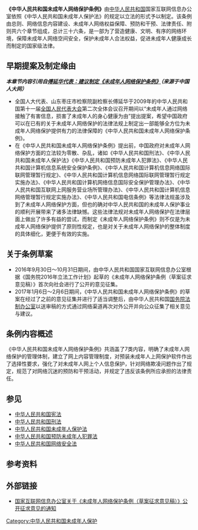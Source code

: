 {{not|中华人民共和国未成年人保护法}}

 {{Infobox PRC legislation
| 名称 = 中华人民共和国未成年人网络保护条例
| 简称 = 未成年人网络保护条例
| 提案方 = [[国家互联网信息办公室|国家互联网信息办公室]]
| 公布日期 =
| 施行日期 = 
| 类别 = 行政法规
| wikisource = 中华人民共和国未成年人网络保护条例
| 现状 = 审议
<!-- 立法 -->
| 征求意见日期 = 2016年9月30日
| 人大常委会通过日期 = 
| 人大通过日期 = 
| 国务院通过日期 = 
| 公布者 = 
| 公布命令 =
<!-- 修正 -->
| 修正次数 = 
| 最新修正日期 = 
| 修正案 = 
<!-- 废止 -->
| 废止日期 = 
| 被取代 = 
| 自定义废止过程 = 
}} 

'''《中华人民共和国未成年人网络保护条例》'''由[[中华人民共和国|中华人民共和国]]国家互联网信息办公室依照《中华人民共和国未成年人保护法》的规定以立法的形式予以制定。该条例由总则、网络信息内容建设、未成年人网络权益保障、预防和干预、法律责任、附则共六个章节组成，总计三十六条，是一部为了营造健康、文明、有序的网络环境，保障未成年人网络空间安全，保护未成年人合法权益，促进未成年人健康成长而制定的国家级法律。

==早期提案及制定缘由==
'''''本章节内容引用自[https://web.archive.org/web/20120317142347/http://www.npc.gov.cn/npc/xinwen/dbgz/2009-03/13/content_1545358.htm 傅延华代表：建议制定《未成年人网络保护条例》]（来源于中国人大网）'''''

*全国人大代表、山东枣庄市检察院副检察长傅延华于2009年的中华人民共和国第十一届[[全国人民代表大会|全国人民代表大会]]第二次全体会议召开期间以“未成年人通过网络接触了有害信息，损害了未成年人的身心健康为由”提出提案，希望中国政府可以在已有的关于未成年人网络保护的法律法规上制定出一部能够全方位为未成年人网络保护提供有力的法律保障的《中华人民共和国未成年人网络保护条例》。
*在《中华人民共和国未成年人网络保护条例》提出前，中国政府对未成年人网络保护方面的立法较为零散、杂乱，诸如《中华人民共和国刑法》、《中华人民共和国未成年人保护法》《中华人民共和国预防未成年人犯罪法》、《中华人民共和国计算机信息系统安全保护条例》、《中华人民共和国计算机信息网络国际联网管理暂行规定》、《中华人民共和国计算机信息网络国际联网管理暂行规定实施办法》、《中华人民共和国计算机网络信息国际安全保护管理办法》、《中华人民共和国互联网上网服务营业场所管理办法》、《中华人民共和国计算机信息网络管理暂行规定实施办法》、《中华人民共和国电信条例》等法律法规虽涉及到了未成年人网络保护方面，但也的确对中华人民共和国的未成年人保护事业的顺利开展带来了诸多法律缺憾。这些法律法规对未成年人网络保护在法律层面上做出了许多有益的尝试，而制定《未成年人网络保护条例》则不仅是为未成年人网络保护提供了原则性规定，也是对关于未成年人网络保护的整体制度的具体细化，更便于有效的实施。

==关于条例草案==
*2016年9月30日～10月31日期间，由中华人民共和国国家互联网信息办公室根据《国务院2016年立法工作计划》起草的《未成年人网络保护条例（草案征求意见稿）》首次向社会进行了公开的意见征集。
*2017年1月6日～2月6日期间，《中华人民共和国未成年人网络保护条例》的草案在经过了之前的意见征集并进行了适当调整后，由中华人民共和国[[国务院法制办公室|国务院法制办公室]]以送审稿的方式通过网络渠道再次对外公开并向公众征集了相关意见与建议。

==条例内容概述==
《中华人民共和国未成年人网络保护条例》共涵盖了7类内容，明确了未成年人网络保护的管理体制，建立了网上内容管理制度，对预装未成年人上网保护软件作出了选择性要求，强化了对未成年人网上个人信息保护，针对网络欺凌问题作出了规定，规范了对网络沉迷的预防和干预活动，并规定了违反该条例所应承担的法律责任。

==参见==
*[[中华人民共和国宪法|中华人民共和国宪法]]
*[[中华人民共和国刑法|中华人民共和国刑法]]
*[[中华人民共和国未成年人保护法|中华人民共和国未成年人保护法]]
*[[中华人民共和国预防未成年人犯罪法|中华人民共和国预防未成年人犯罪法]]
*[[中华人民共和国网络安全法|中华人民共和国网络安全法]]

==参考资料==
{{reflist}}

==外部链接==
*[http://www.cac.gov.cn/2016-09/30/m_1119656665.htm 国家互联网信息办公室关于《未成年人网络保护条例（草案征求意见稿）》公开征求意见的通知]{{Wayback|url=http://www.cac.gov.cn/2016-09/30/m_1119656665.htm |date=20170224214931 }}

[[Category:中华人民共和国未成年人保护|Category:中华人民共和国未成年人保护]]